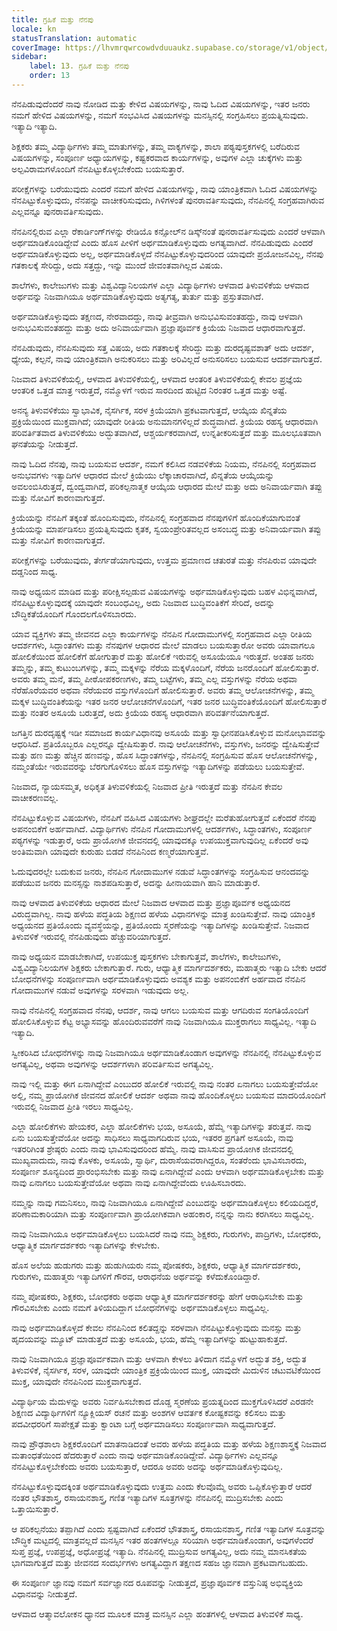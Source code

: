 ```yaml
---
title: ಗ್ರಹಿಕೆ ಮತ್ತು ನೆನಪು
locale: kn
statusTranslation: automatic
coverImage: https://lhvmrqwrcowdvduuaukz.supabase.co/storage/v1/object/public/strapi-uploads/small_cover-educacion-fundamental.webp-2d51a7828a2b1309555be27f7e2a61a0.webp
sidebar:
    label: 13. ಗ್ರಹಿಕೆ ಮತ್ತು ನೆನಪು
    order: 13
---
```

ನೆನಪಿಡುವುದೆಂದರೆ ನಾವು ನೋಡಿದ ಮತ್ತು ಕೇಳಿದ ವಿಷಯಗಳನ್ನು, ನಾವು ಓದಿದ ವಿಷಯಗಳನ್ನು, ಇತರ ಜನರು ನಮಗೆ ಹೇಳಿದ ವಿಷಯಗಳನ್ನು, ನಮಗೆ ಸಂಭವಿಸಿದ ವಿಷಯಗಳನ್ನು ಮನಸ್ಸಿನಲ್ಲಿ ಸಂಗ್ರಹಿಸಲು ಪ್ರಯತ್ನಿಸುವುದು. ಇತ್ಯಾದಿ ಇತ್ಯಾದಿ.

ಶಿಕ್ಷಕರು ತಮ್ಮ ವಿದ್ಯಾರ್ಥಿಗಳು ತಮ್ಮ ಮಾತುಗಳನ್ನು, ತಮ್ಮ ವಾಕ್ಯಗಳನ್ನು, ಶಾಲಾ ಪಠ್ಯಪುಸ್ತಕಗಳಲ್ಲಿ ಬರೆದಿರುವ ವಿಷಯಗಳನ್ನು, ಸಂಪೂರ್ಣ ಅಧ್ಯಾಯಗಳನ್ನು, ಕಷ್ಟಕರವಾದ ಕಾರ್ಯಗಳನ್ನು, ಅವುಗಳ ಎಲ್ಲಾ ಚುಕ್ಕೆಗಳು ಮತ್ತು ಅಲ್ಪವಿರಾಮಗಳೊಂದಿಗೆ ನೆನಪಿಟ್ಟುಕೊಳ್ಳಬೇಕೆಂದು ಬಯಸುತ್ತಾರೆ.

ಪರೀಕ್ಷೆಗಳನ್ನು ಬರೆಯುವುದು ಎಂದರೆ ನಮಗೆ ಹೇಳಿದ ವಿಷಯಗಳನ್ನು, ನಾವು ಯಾಂತ್ರಿಕವಾಗಿ ಓದಿದ ವಿಷಯಗಳನ್ನು ನೆನಪಿಟ್ಟುಕೊಳ್ಳುವುದು, ನೆನಪನ್ನು ವಾಚೀಕರಿಸುವುದು, ಗಿಳಿಗಳಂತೆ ಪುನರಾವರ್ತಿಸುವುದು, ನೆನಪಿನಲ್ಲಿ ಸಂಗ್ರಹವಾಗಿರುವ ಎಲ್ಲವನ್ನೂ ಪುನರಾವರ್ತಿಸುವುದು.

ನೆನಪಿನಲ್ಲಿರುವ ಎಲ್ಲಾ ರೆಕಾರ್ಡಿಂಗ್‌ಗಳನ್ನು ರೇಡಿಯೊ ಕನ್ಸೋಲ್‌ನ ಡಿಸ್ಕ್‌ನಂತೆ ಪುನರಾವರ್ತಿಸುವುದು ಎಂದರೆ ಆಳವಾಗಿ ಅರ್ಥಮಾಡಿಕೊಂಡಿದ್ದೇವೆ ಎಂದು ಹೊಸ ಪೀಳಿಗೆ ಅರ್ಥಮಾಡಿಕೊಳ್ಳುವುದು ಅಗತ್ಯವಾಗಿದೆ. ನೆನಪಿಡುವುದು ಎಂದರೆ ಅರ್ಥಮಾಡಿಕೊಳ್ಳುವುದು ಅಲ್ಲ, ಅರ್ಥಮಾಡಿಕೊಳ್ಳದೆ ನೆನಪಿಟ್ಟುಕೊಳ್ಳುವುದರಿಂದ ಯಾವುದೇ ಪ್ರಯೋಜನವಿಲ್ಲ, ನೆನಪು ಗತಕಾಲಕ್ಕೆ ಸೇರಿದ್ದು, ಅದು ಸತ್ತದ್ದು, ಇನ್ನು ಮುಂದೆ ಜೀವಂತವಾಗಿಲ್ಲದ ವಿಷಯ.

ಶಾಲೆಗಳು, ಕಾಲೇಜುಗಳು ಮತ್ತು ವಿಶ್ವವಿದ್ಯಾನಿಲಯಗಳ ಎಲ್ಲಾ ವಿದ್ಯಾರ್ಥಿಗಳು ಆಳವಾದ ತಿಳುವಳಿಕೆಯ ಆಳವಾದ ಅರ್ಥವನ್ನು ನಿಜವಾಗಿಯೂ ಅರ್ಥಮಾಡಿಕೊಳ್ಳುವುದು ಅತ್ಯಗತ್ಯ, ತುರ್ತು ಮತ್ತು ಪ್ರಸ್ತುತವಾಗಿದೆ.

ಅರ್ಥಮಾಡಿಕೊಳ್ಳುವುದು ತಕ್ಷಣದ, ನೇರವಾದದ್ದು, ನಾವು ತೀವ್ರವಾಗಿ ಅನುಭವಿಸುವಂತಹದ್ದು, ನಾವು ಆಳವಾಗಿ ಅನುಭವಿಸುವಂತಹದ್ದು ಮತ್ತು ಅದು ಅನಿವಾರ್ಯವಾಗಿ ಪ್ರಜ್ಞಾಪೂರ್ವಕ ಕ್ರಿಯೆಯ ನಿಜವಾದ ಆಧಾರವಾಗುತ್ತದೆ.

ನೆನಪಿಡುವುದು, ನೆನಪಿಸುವುದು ಸತ್ತ ವಿಷಯ, ಅದು ಗತಕಾಲಕ್ಕೆ ಸೇರಿದ್ದು ಮತ್ತು ದುರದೃಷ್ಟವಶಾತ್ ಅದು ಆದರ್ಶ, ಧ್ಯೇಯ, ಕಲ್ಪನೆ, ನಾವು ಯಾಂತ್ರಿಕವಾಗಿ ಅನುಕರಿಸಲು ಮತ್ತು ಅರಿವಿಲ್ಲದೆ ಅನುಸರಿಸಲು ಬಯಸುವ ಆದರ್ಶವಾಗುತ್ತದೆ.

ನಿಜವಾದ ತಿಳುವಳಿಕೆಯಲ್ಲಿ, ಆಳವಾದ ತಿಳುವಳಿಕೆಯಲ್ಲಿ, ಆಳವಾದ ಆಂತರಿಕ ತಿಳುವಳಿಕೆಯಲ್ಲಿ ಕೇವಲ ಪ್ರಜ್ಞೆಯ ಆಂತರಿಕ ಒತ್ತಡ ಮಾತ್ರ ಇರುತ್ತದೆ, ನಮ್ಮೊಳಗೆ ಇರುವ ಸಾರದಿಂದ ಹುಟ್ಟಿದ ನಿರಂತರ ಒತ್ತಡ ಮತ್ತು ಅಷ್ಟೆ.

ಅನನ್ಯ ತಿಳುವಳಿಕೆಯು ಸ್ವಾಭಾವಿಕ, ನೈಸರ್ಗಿಕ, ಸರಳ ಕ್ರಿಯೆಯಾಗಿ ಪ್ರಕಟವಾಗುತ್ತದೆ, ಆಯ್ಕೆಯ ಖಿನ್ನತೆಯ ಪ್ರಕ್ರಿಯೆಯಿಂದ ಮುಕ್ತವಾಗಿದೆ; ಯಾವುದೇ ರೀತಿಯ ಅನುಮಾನಗಳಿಲ್ಲದೆ ಶುದ್ಧವಾಗಿದೆ. ಕ್ರಿಯೆಯ ರಹಸ್ಯ ಆಧಾರವಾಗಿ ಪರಿವರ್ತಿತವಾದ ತಿಳುವಳಿಕೆಯು ಅದ್ಭುತವಾಗಿದೆ, ಆಶ್ಚರ್ಯಕರವಾಗಿದೆ, ಉನ್ನತೀಕರಿಸುತ್ತದೆ ಮತ್ತು ಮೂಲಭೂತವಾಗಿ ಘನತೆಯನ್ನು ನೀಡುತ್ತದೆ.

ನಾವು ಓದಿದ ನೆನಪು, ನಾವು ಬಯಸುವ ಆದರ್ಶ, ನಮಗೆ ಕಲಿಸಿದ ನಡವಳಿಕೆಯ ನಿಯಮ, ನೆನಪಿನಲ್ಲಿ ಸಂಗ್ರಹವಾದ ಅನುಭವಗಳು ಇತ್ಯಾದಿಗಳ ಆಧಾರದ ಮೇಲೆ ಕ್ರಿಯೆಯು ಲೆಕ್ಕಾಚಾರವಾಗಿದೆ, ಖಿನ್ನತೆಯ ಆಯ್ಕೆಯನ್ನು ಅವಲಂಬಿಸಿರುತ್ತದೆ, ದ್ವಂದ್ವವಾಗಿದೆ, ಪರಿಕಲ್ಪನಾತ್ಮಕ ಆಯ್ಕೆಯ ಆಧಾರದ ಮೇಲೆ ಮತ್ತು ಅದು ಅನಿವಾರ್ಯವಾಗಿ ತಪ್ಪು ಮತ್ತು ನೋವಿಗೆ ಕಾರಣವಾಗುತ್ತದೆ.

ಕ್ರಿಯೆಯನ್ನು ನೆನಪಿಗೆ ತಕ್ಕಂತೆ ಹೊಂದಿಸುವುದು, ನೆನಪಿನಲ್ಲಿ ಸಂಗ್ರಹವಾದ ನೆನಪುಗಳಿಗೆ ಹೊಂದಿಕೆಯಾಗುವಂತೆ ಕ್ರಿಯೆಯನ್ನು ಮಾರ್ಪಡಿಸಲು ಪ್ರಯತ್ನಿಸುವುದು ಕೃತಕ, ಸ್ವಯಂಪ್ರೇರಿತವಲ್ಲದ ಅಸಂಬದ್ಧ ಮತ್ತು ಅನಿವಾರ್ಯವಾಗಿ ತಪ್ಪು ಮತ್ತು ನೋವಿಗೆ ಕಾರಣವಾಗುತ್ತದೆ.

ಪರೀಕ್ಷೆಗಳನ್ನು ಬರೆಯುವುದು, ತೇರ್ಗಡೆಯಾಗುವುದು, ಉತ್ತಮ ಪ್ರಮಾಣದ ಚತುರತೆ ಮತ್ತು ನೆನಪಿರುವ ಯಾವುದೇ ದಡ್ಡನಿಂದ ಸಾಧ್ಯ.

ನಾವು ಅಧ್ಯಯನ ಮಾಡಿದ ಮತ್ತು ಪರೀಕ್ಷಿಸಲ್ಪಡುವ ವಿಷಯಗಳನ್ನು ಅರ್ಥಮಾಡಿಕೊಳ್ಳುವುದು ಬಹಳ ವಿಭಿನ್ನವಾಗಿದೆ, ನೆನಪಿಟ್ಟುಕೊಳ್ಳುವುದಕ್ಕೆ ಯಾವುದೇ ಸಂಬಂಧವಿಲ್ಲ, ಅದು ನಿಜವಾದ ಬುದ್ಧಿವಂತಿಕೆಗೆ ಸೇರಿದೆ, ಅದನ್ನು ಬೌದ್ಧಿಕತೆಯೊಂದಿಗೆ ಗೊಂದಲಗೊಳಿಸಬಾರದು.

ಯಾವ ವ್ಯಕ್ತಿಗಳು ತಮ್ಮ ಜೀವನದ ಎಲ್ಲಾ ಕಾರ್ಯಗಳನ್ನು ನೆನಪಿನ ಗೋದಾಮುಗಳಲ್ಲಿ ಸಂಗ್ರಹವಾದ ಎಲ್ಲಾ ರೀತಿಯ ಆದರ್ಶಗಳು, ಸಿದ್ಧಾಂತಗಳು ಮತ್ತು ನೆನಪುಗಳ ಆಧಾರದ ಮೇಲೆ ಮಾಡಲು ಬಯಸುತ್ತಾರೋ ಅವರು ಯಾವಾಗಲೂ ಹೋಲಿಕೆಯಿಂದ ಹೋಲಿಕೆಗೆ ಹೋಗುತ್ತಾರೆ ಮತ್ತು ಹೋಲಿಕೆ ಇರುವಲ್ಲಿ ಅಸೂಯೆಯೂ ಇರುತ್ತದೆ. ಅಂತಹ ಜನರು ತಮ್ಮನ್ನು, ತಮ್ಮ ಕುಟುಂಬಗಳನ್ನು, ತಮ್ಮ ಮಕ್ಕಳನ್ನು ನೆರೆಯ ಮಕ್ಕಳೊಂದಿಗೆ, ನೆರೆಯ ಜನರೊಂದಿಗೆ ಹೋಲಿಸುತ್ತಾರೆ. ಅವರು ತಮ್ಮ ಮನೆ, ತಮ್ಮ ಪೀಠೋಪಕರಣಗಳು, ತಮ್ಮ ಬಟ್ಟೆಗಳು, ತಮ್ಮ ಎಲ್ಲ ವಸ್ತುಗಳನ್ನು ನೆರೆಯ ಅಥವಾ ನೆರೆಹೊರೆಯವರ ಅಥವಾ ನೆರೆಯವರ ವಸ್ತುಗಳೊಂದಿಗೆ ಹೋಲಿಸುತ್ತಾರೆ. ಅವರು ತಮ್ಮ ಆಲೋಚನೆಗಳನ್ನು, ತಮ್ಮ ಮಕ್ಕಳ ಬುದ್ಧಿವಂತಿಕೆಯನ್ನು ಇತರ ಜನರ ಆಲೋಚನೆಗಳೊಂದಿಗೆ, ಇತರ ಜನರ ಬುದ್ಧಿವಂತಿಕೆಯೊಂದಿಗೆ ಹೋಲಿಸುತ್ತಾರೆ ಮತ್ತು ನಂತರ ಅಸೂಯೆ ಬರುತ್ತದೆ, ಅದು ಕ್ರಿಯೆಯ ರಹಸ್ಯ ಆಧಾರವಾಗಿ ಪರಿವರ್ತನೆಯಾಗುತ್ತದೆ.

ಜಗತ್ತಿನ ದುರದೃಷ್ಟಕ್ಕೆ ಇಡೀ ಸಮಾಜದ ಕಾರ್ಯವಿಧಾನವು ಅಸೂಯೆ ಮತ್ತು ಸ್ವಾಧೀನಪಡಿಸಿಕೊಳ್ಳುವ ಮನೋಭಾವವನ್ನು ಆಧರಿಸಿದೆ. ಪ್ರತಿಯೊಬ್ಬರೂ ಎಲ್ಲರನ್ನೂ ದ್ವೇಷಿಸುತ್ತಾರೆ. ನಾವು ಆಲೋಚನೆಗಳು, ವಸ್ತುಗಳು, ಜನರನ್ನು ದ್ವೇಷಿಸುತ್ತೇವೆ ಮತ್ತು ಹಣ ಮತ್ತು ಹೆಚ್ಚಿನ ಹಣವನ್ನು, ಹೊಸ ಸಿದ್ಧಾಂತಗಳನ್ನು, ನೆನಪಿನಲ್ಲಿ ಸಂಗ್ರಹಿಸುವ ಹೊಸ ಆಲೋಚನೆಗಳನ್ನು, ನಮ್ಮಂತೆಯೇ ಇರುವವರನ್ನು ಬೆರಗುಗೊಳಿಸಲು ಹೊಸ ವಸ್ತುಗಳನ್ನು ಇತ್ಯಾದಿಗಳನ್ನು ಪಡೆಯಲು ಬಯಸುತ್ತೇವೆ.

ನಿಜವಾದ, ನ್ಯಾಯಸಮ್ಮತ, ಅಧಿಕೃತ ತಿಳುವಳಿಕೆಯಲ್ಲಿ ನಿಜವಾದ ಪ್ರೀತಿ ಇರುತ್ತದೆ ಮತ್ತು ನೆನಪಿನ ಕೇವಲ ವಾಚೀಕರಣವಲ್ಲ.

ನೆನಪಿಟ್ಟುಕೊಳ್ಳುವ ವಿಷಯಗಳು, ನೆನಪಿಗೆ ವಹಿಸಿದ ವಿಷಯಗಳು ಶೀಘ್ರದಲ್ಲೇ ಮರೆತುಹೋಗುತ್ತವೆ ಏಕೆಂದರೆ ನೆನಪು ಅಪನಂಬಿಕೆಗೆ ಅರ್ಹವಾಗಿದೆ. ವಿದ್ಯಾರ್ಥಿಗಳು ನೆನಪಿನ ಗೋದಾಮುಗಳಲ್ಲಿ ಆದರ್ಶಗಳು, ಸಿದ್ಧಾಂತಗಳು, ಸಂಪೂರ್ಣ ಪಠ್ಯಗಳನ್ನು ಇಡುತ್ತಾರೆ, ಅದು ಪ್ರಾಯೋಗಿಕ ಜೀವನದಲ್ಲಿ ಯಾವುದಕ್ಕೂ ಉಪಯುಕ್ತವಾಗುವುದಿಲ್ಲ ಏಕೆಂದರೆ ಅವು ಅಂತಿಮವಾಗಿ ಯಾವುದೇ ಕುರುಹು ಬಿಡದೆ ನೆನಪಿನಿಂದ ಕಣ್ಮರೆಯಾಗುತ್ತವೆ.

ಓದುವುದರಲ್ಲೇ ಬದುಕುವ ಜನರು, ನೆನಪಿನ ಗೋದಾಮುಗಳ ನಡುವೆ ಸಿದ್ಧಾಂತಗಳನ್ನು ಸಂಗ್ರಹಿಸುವ ಆನಂದವನ್ನು ಪಡೆಯುವ ಜನರು ಮನಸ್ಸನ್ನು ನಾಶಪಡಿಸುತ್ತಾರೆ, ಅದನ್ನು ಹೀನಾಯವಾಗಿ ಹಾನಿ ಮಾಡುತ್ತಾರೆ.

ನಾವು ಆಳವಾದ ತಿಳುವಳಿಕೆಯ ಆಧಾರದ ಮೇಲೆ ನಿಜವಾದ ಆಳವಾದ ಮತ್ತು ಪ್ರಜ್ಞಾಪೂರ್ವಕ ಅಧ್ಯಯನದ ವಿರುದ್ಧವಾಗಿಲ್ಲ. ನಾವು ಹಳೆಯ ಪದ್ಧತಿಯ ಶಿಕ್ಷಣದ ಹಳೆಯ ವಿಧಾನಗಳನ್ನು ಮಾತ್ರ ಖಂಡಿಸುತ್ತೇವೆ. ನಾವು ಯಾಂತ್ರಿಕ ಅಧ್ಯಯನದ ಪ್ರತಿಯೊಂದು ವ್ಯವಸ್ಥೆಯನ್ನು, ಪ್ರತಿಯೊಂದು ಸ್ಮರಣೆಯನ್ನು ಇತ್ಯಾದಿಗಳನ್ನು ಖಂಡಿಸುತ್ತೇವೆ. ನಿಜವಾದ ತಿಳುವಳಿಕೆ ಇರುವಲ್ಲಿ ನೆನಪಿಡುವುದು ಹೆಚ್ಚುವರಿಯಾಗುತ್ತದೆ.

ನಾವು ಅಧ್ಯಯನ ಮಾಡಬೇಕಾಗಿದೆ, ಉಪಯುಕ್ತ ಪುಸ್ತಕಗಳು ಬೇಕಾಗುತ್ತವೆ, ಶಾಲೆಗಳು, ಕಾಲೇಜುಗಳು, ವಿಶ್ವವಿದ್ಯಾನಿಲಯಗಳ ಶಿಕ್ಷಕರು ಬೇಕಾಗುತ್ತಾರೆ. ಗುರು, ಆಧ್ಯಾತ್ಮಿಕ ಮಾರ್ಗದರ್ಶಕರು, ಮಹಾತ್ಮರು ಇತ್ಯಾದಿ ಬೇಕು ಆದರೆ ಬೋಧನೆಗಳನ್ನು ಸಂಪೂರ್ಣವಾಗಿ ಅರ್ಥಮಾಡಿಕೊಳ್ಳುವುದು ಅವಶ್ಯಕ ಮತ್ತು ಅಪನಂಬಿಕೆಗೆ ಅರ್ಹವಾದ ನೆನಪಿನ ಗೋದಾಮುಗಳ ನಡುವೆ ಅವುಗಳನ್ನು ಸರಳವಾಗಿ ಇಡುವುದು ಅಲ್ಲ.

ನಾವು ನೆನಪಿನಲ್ಲಿ ಸಂಗ್ರಹವಾದ ನೆನಪು, ಆದರ್ಶ, ನಾವು ಆಗಲು ಬಯಸುವ ಮತ್ತು ಆಗದಿರುವ ಸಂಗತಿಯೊಂದಿಗೆ ಹೋಲಿಸಿಕೊಳ್ಳುವ ಕೆಟ್ಟ ಅಭ್ಯಾಸವನ್ನು ಹೊಂದಿರುವವರೆಗೆ ನಾವು ನಿಜವಾಗಿಯೂ ಮುಕ್ತರಾಗಲು ಸಾಧ್ಯವಿಲ್ಲ. ಇತ್ಯಾದಿ ಇತ್ಯಾದಿ.

ಸ್ವೀಕರಿಸಿದ ಬೋಧನೆಗಳನ್ನು ನಾವು ನಿಜವಾಗಿಯೂ ಅರ್ಥಮಾಡಿಕೊಂಡಾಗ ಅವುಗಳನ್ನು ನೆನಪಿನಲ್ಲಿ ನೆನಪಿಟ್ಟುಕೊಳ್ಳುವ ಅಗತ್ಯವಿಲ್ಲ, ಅಥವಾ ಅವುಗಳನ್ನು ಆದರ್ಶಗಳಾಗಿ ಪರಿವರ್ತಿಸುವ ಅಗತ್ಯವಿಲ್ಲ.

ನಾವು ಇಲ್ಲಿ ಮತ್ತು ಈಗ ಏನಾಗಿದ್ದೇವೆ ಎಂಬುದರ ಹೋಲಿಕೆ ಇರುವಲ್ಲಿ ನಾವು ನಂತರ ಏನಾಗಲು ಬಯಸುತ್ತೇವೆಯೋ ಅಲ್ಲಿ, ನಮ್ಮ ಪ್ರಾಯೋಗಿಕ ಜೀವನದ ಹೋಲಿಕೆ ಆದರ್ಶ ಅಥವಾ ನಾವು ಹೊಂದಿಕೊಳ್ಳಲು ಬಯಸುವ ಮಾದರಿಯೊಂದಿಗೆ ಇರುವಲ್ಲಿ ನಿಜವಾದ ಪ್ರೀತಿ ಇರಲು ಸಾಧ್ಯವಿಲ್ಲ.

ಎಲ್ಲಾ ಹೋಲಿಕೆಗಳು ಹೇಯಕರ, ಎಲ್ಲಾ ಹೋಲಿಕೆಗಳು ಭಯ, ಅಸೂಯೆ, ಹೆಮ್ಮೆ ಇತ್ಯಾದಿಗಳನ್ನು ತರುತ್ತವೆ. ನಾವು ಏನು ಬಯಸುತ್ತೇವೆಯೋ ಅದನ್ನು ಸಾಧಿಸಲು ಸಾಧ್ಯವಾಗದಿರುವ ಭಯ, ಇತರರ ಪ್ರಗತಿಗೆ ಅಸೂಯೆ, ನಾವು ಇತರರಿಗಿಂತ ಶ್ರೇಷ್ಠರು ಎಂದು ನಾವು ಭಾವಿಸುವುದರಿಂದ ಹೆಮ್ಮೆ. ನಾವು ವಾಸಿಸುವ ಪ್ರಾಯೋಗಿಕ ಜೀವನದಲ್ಲಿ ಮುಖ್ಯವಾದುದು, ನಾವು ಕೊಳಕು, ಅಸೂಯೆ, ಸ್ವಾರ್ಥಿ, ದುರಾಸೆಯವರಾಗಿದ್ದರೂ, ಸಂತರೆಂದು ಭಾವಿಸಬಾರದು, ಸಂಪೂರ್ಣ ಶೂನ್ಯದಿಂದ ಪ್ರಾರಂಭಿಸಬೇಕು ಮತ್ತು ನಾವು ಏನಾಗಿದ್ದೇವೆ ಎಂದು ಆಳವಾಗಿ ಅರ್ಥಮಾಡಿಕೊಳ್ಳಬೇಕು ಮತ್ತು ನಾವು ಏನಾಗಲು ಬಯಸುತ್ತೇವೆಯೋ ಅಥವಾ ನಾವು ಏನಾಗಿದ್ದೇವೆಂದು ಊಹಿಸಬಾರದು.

ನಮ್ಮನ್ನು ನಾವು ಗಮನಿಸಲು, ನಾವು ನಿಜವಾಗಿಯೂ ಏನಾಗಿದ್ದೇವೆ ಎಂಬುದನ್ನು ಅರ್ಥಮಾಡಿಕೊಳ್ಳಲು ಕಲಿಯದಿದ್ದರೆ, ಪರಿಣಾಮಕಾರಿಯಾಗಿ ಮತ್ತು ಸಂಪೂರ್ಣವಾಗಿ ಪ್ರಾಯೋಗಿಕವಾಗಿ ಅಹಂಕಾರ, ನನ್ನನ್ನು ನಾನು ಕರಗಿಸಲು ಸಾಧ್ಯವಿಲ್ಲ.

ನಾವು ನಿಜವಾಗಿಯೂ ಅರ್ಥಮಾಡಿಕೊಳ್ಳಲು ಬಯಸಿದರೆ ನಾವು ನಮ್ಮ ಶಿಕ್ಷಕರು, ಗುರುಗಳು, ಪಾದ್ರಿಗಳು, ಬೋಧಕರು, ಆಧ್ಯಾತ್ಮಿಕ ಮಾರ್ಗದರ್ಶಕರು ಇತ್ಯಾದಿಗಳನ್ನು ಕೇಳಬೇಕು.

ಹೊಸ ಅಲೆಯ ಹುಡುಗರು ಮತ್ತು ಹುಡುಗಿಯರು ನಮ್ಮ ಪೋಷಕರು, ಶಿಕ್ಷಕರು, ಆಧ್ಯಾತ್ಮಿಕ ಮಾರ್ಗದರ್ಶಕರು, ಗುರುಗಳು, ಮಹಾತ್ಮರು ಇತ್ಯಾದಿಗಳಿಗೆ ಗೌರವ, ಆರಾಧನೆಯ ಅರ್ಥವನ್ನು ಕಳೆದುಕೊಂಡಿದ್ದಾರೆ.

ನಮ್ಮ ಪೋಷಕರು, ಶಿಕ್ಷಕರು, ಬೋಧಕರು ಅಥವಾ ಆಧ್ಯಾತ್ಮಿಕ ಮಾರ್ಗದರ್ಶಕರನ್ನು ಹೇಗೆ ಆರಾಧಿಸಬೇಕು ಮತ್ತು ಗೌರವಿಸಬೇಕು ಎಂದು ನಮಗೆ ತಿಳಿಯದಿದ್ದಾಗ ಬೋಧನೆಗಳನ್ನು ಅರ್ಥಮಾಡಿಕೊಳ್ಳಲು ಸಾಧ್ಯವಿಲ್ಲ.

ನಾವು ಅರ್ಥಮಾಡಿಕೊಳ್ಳದೆ ಕೇವಲ ನೆನಪಿನಿಂದ ಕಲಿತದ್ದನ್ನು ಸರಳವಾಗಿ ನೆನಪಿಟ್ಟುಕೊಳ್ಳುವುದು ಮನಸ್ಸು ಮತ್ತು ಹೃದಯವನ್ನು ಮ್ಯೂಟ್ ಮಾಡುತ್ತದೆ ಮತ್ತು ಅಸೂಯೆ, ಭಯ, ಹೆಮ್ಮೆ ಇತ್ಯಾದಿಗಳನ್ನು ಹುಟ್ಟುಹಾಕುತ್ತದೆ.

ನಾವು ನಿಜವಾಗಿಯೂ ಪ್ರಜ್ಞಾಪೂರ್ವಕವಾಗಿ ಮತ್ತು ಆಳವಾಗಿ ಕೇಳಲು ತಿಳಿದಾಗ ನಮ್ಮೊಳಗೆ ಅದ್ಭುತ ಶಕ್ತಿ, ಅದ್ಭುತ ತಿಳುವಳಿಕೆ, ನೈಸರ್ಗಿಕ, ಸರಳ, ಯಾವುದೇ ಯಾಂತ್ರಿಕ ಪ್ರಕ್ರಿಯೆಯಿಂದ ಮುಕ್ತ, ಯಾವುದೇ ಮಿದುಳಿನ ಚಟುವಟಿಕೆಯಿಂದ ಮುಕ್ತ, ಯಾವುದೇ ನೆನಪಿನಿಂದ ಮುಕ್ತವಾಗುತ್ತದೆ.

ವಿದ್ಯಾರ್ಥಿಯ ಮೆದುಳನ್ನು ಅವರು ನಿರ್ವಹಿಸಬೇಕಾದ ದೊಡ್ಡ ಸ್ಮರಣೆಯ ಪ್ರಯತ್ನದಿಂದ ಮುಕ್ತಗೊಳಿಸಿದರೆ ಎರಡನೇ ಶಿಕ್ಷಣದ ವಿದ್ಯಾರ್ಥಿಗಳಿಗೆ ನ್ಯೂಕ್ಲಿಯಸ್ ರಚನೆ ಮತ್ತು ಅಂಶಗಳ ಆವರ್ತಕ ಕೋಷ್ಟಕವನ್ನು ಕಲಿಸಲು ಮತ್ತು ಪದವೀಧರರಿಗೆ ಸಾಪೇಕ್ಷತೆ ಮತ್ತು ಕ್ವಾಂಟಾ ಬಗ್ಗೆ ಅರ್ಥಮಾಡಿಸಲು ಸಂಪೂರ್ಣವಾಗಿ ಸಾಧ್ಯವಾಗುತ್ತದೆ.

ನಾವು ಪ್ರೌಢಶಾಲಾ ಶಿಕ್ಷಕರೊಂದಿಗೆ ಮಾತನಾಡಿದಂತೆ ಅವರು ಹಳೆಯ ಪದ್ಧತಿಯ ಮತ್ತು ಹಳೆಯ ಶಿಕ್ಷಣಶಾಸ್ತ್ರಕ್ಕೆ ನಿಜವಾದ ಮತಾಂಧತೆಯಿಂದ ಹೆದರುತ್ತಾರೆ ಎಂದು ನಾವು ಅರ್ಥಮಾಡಿಕೊಂಡಿದ್ದೇವೆ. ವಿದ್ಯಾರ್ಥಿಗಳು ಎಲ್ಲವನ್ನೂ ನೆನಪಿಟ್ಟುಕೊಳ್ಳಬೇಕೆಂದು ಅವರು ಬಯಸುತ್ತಾರೆ, ಆದರೂ ಅವರು ಅದನ್ನು ಅರ್ಥಮಾಡಿಕೊಳ್ಳುವುದಿಲ್ಲ.

ನೆನಪಿಟ್ಟುಕೊಳ್ಳುವುದಕ್ಕಿಂತ ಅರ್ಥಮಾಡಿಕೊಳ್ಳುವುದು ಉತ್ತಮ ಎಂದು ಕೆಲವೊಮ್ಮೆ ಅವರು ಒಪ್ಪಿಕೊಳ್ಳುತ್ತಾರೆ ಆದರೆ ನಂತರ ಭೌತಶಾಸ್ತ್ರ, ರಸಾಯನಶಾಸ್ತ್ರ, ಗಣಿತ ಇತ್ಯಾದಿಗಳ ಸೂತ್ರಗಳನ್ನು ನೆನಪಿನಲ್ಲಿ ಮುದ್ರಿಸಬೇಕು ಎಂದು ಒತ್ತಾಯಿಸುತ್ತಾರೆ.

ಆ ಪರಿಕಲ್ಪನೆಯು ತಪ್ಪಾಗಿದೆ ಎಂದು ಸ್ಪಷ್ಟವಾಗಿದೆ ಏಕೆಂದರೆ ಭೌತಶಾಸ್ತ್ರ, ರಸಾಯನಶಾಸ್ತ್ರ, ಗಣಿತ ಇತ್ಯಾದಿಗಳ ಸೂತ್ರವನ್ನು ಬೌದ್ಧಿಕ ಮಟ್ಟದಲ್ಲಿ ಮಾತ್ರವಲ್ಲದೆ ಮನಸ್ಸಿನ ಇತರ ಹಂತಗಳಲ್ಲೂ ಸರಿಯಾಗಿ ಅರ್ಥಮಾಡಿಕೊಂಡಾಗ, ಅವುಗಳೆಂದರೆ ಸುಪ್ತ ಪ್ರಜ್ಞೆ, ಉಪಪ್ರಜ್ಞೆ, ಅಧೋಪ್ರಜ್ಞೆ ಇತ್ಯಾದಿ. ನೆನಪಿನಲ್ಲಿ ಮುದ್ರಿಸುವ ಅಗತ್ಯವಿಲ್ಲ, ಅದು ನಮ್ಮ ಮಾನಸಿಕತೆಯ ಭಾಗವಾಗುತ್ತದೆ ಮತ್ತು ಜೀವನದ ಸಂದರ್ಭಗಳು ಅಗತ್ಯವಿದ್ದಾಗ ತಕ್ಷಣದ ಸಹಜ ಜ್ಞಾನವಾಗಿ ಪ್ರಕಟವಾಗಬಹುದು.

ಈ ಸಂಪೂರ್ಣ ಜ್ಞಾನವು ನಮಗೆ ಸರ್ವಜ್ಞಾನದ ರೂಪವನ್ನು ನೀಡುತ್ತದೆ, ಪ್ರಜ್ಞಾಪೂರ್ವಕ ವಸ್ತುನಿಷ್ಠ ಅಭಿವ್ಯಕ್ತಿಯ ವಿಧಾನವನ್ನು ನೀಡುತ್ತದೆ.

ಆಳವಾದ ಆತ್ಮಾವಲೋಕನ ಧ್ಯಾನದ ಮೂಲಕ ಮಾತ್ರ ಮನಸ್ಸಿನ ಎಲ್ಲಾ ಹಂತಗಳಲ್ಲಿ ಆಳವಾದ ತಿಳುವಳಿಕೆ ಸಾಧ್ಯ.

